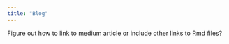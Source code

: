 ```yaml
---
title: "Blog"
---
```


Figure out how to link to medium article or include other links to Rmd files?